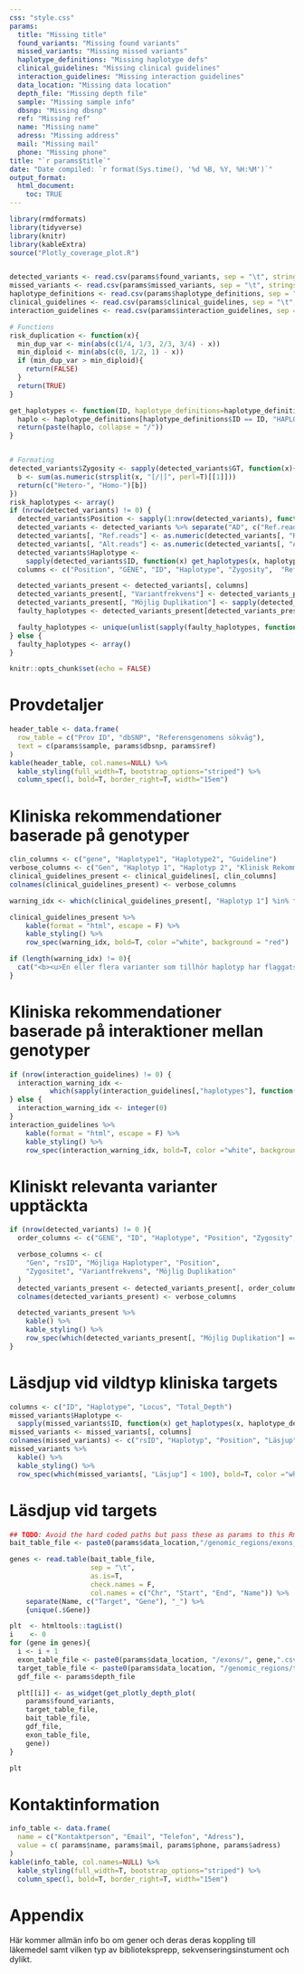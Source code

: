 ```yaml
---
css: "style.css"
params:
  title: "Missing title"
  found_variants: "Missing found variants"
  missed_variants: "Missing missed variants"
  haplotype_definitions: "Missing haplotype defs"
  clinical_guidelines: "Missing clinical guidelines"
  interaction_guidelines: "Missing interaction guidelines"
  data_location: "Missing data location"
  depth_file: "Missing depth file"
  sample: "Missing sample info"
  dbsnp: "Missing dbsnp"
  ref: "Missing ref"
  name: "Missing name"
  adress: "Missing address"
  mail: "Missing mail"
  phone: "Missing phone"
title: "`r params$title`"
date: "Date compiled: `r format(Sys.time(), '%d %B, %Y, %H:%M')`"
output_format:
  html_document:
    toc: TRUE
---
```



```r

library(rmdformats)
library(tidyverse)
library(knitr)
library(kableExtra)
source("Plotly_coverage_plot.R")


detected_variants <- read.csv(params$found_variants, sep = "\t", stringsAsFactors = F, row.names = NULL)
missed_variants <- read.csv(params$missed_variants, sep = "\t", stringsAsFactors = F,  row.names = NULL)
haplotype_definitions <- read.csv(params$haplotype_definitions, sep = "\t", stringsAsFactors = F,  row.names = NULL)
clinical_guidelines <- read.csv(params$clinical_guidelines, sep = "\t", stringsAsFactors = F,  row.names = NULL)
interaction_guidelines <- read.csv(params$interaction_guidelines, sep = "\t", stringsAsFactors = F,  row.names = NULL)

# Functions
risk_duplication <- function(x){
  min_dup_var <- min(abs(c(1/4, 1/3, 2/3, 3/4) - x))
  min_diploid <- min(abs(c(0, 1/2, 1) - x))
  if (min_dup_var > min_diploid){
    return(FALSE)
  }
  return(TRUE)
}

get_haplotypes <- function(ID, haplotype_definitions=haplotype_definitions) {
  haplo <- haplotype_definitions[haplotype_definitions$ID == ID, "HAPLOTYPE"]
  return(paste(haplo, collapse = "/"))
}


# Formating
detected_variants$Zygosity <- sapply(detected_variants$GT, function(x){
  b <- sum(as.numeric(strsplit(x, "[/|]", perl=T)[[1]]))
  return(c("Hetero-", "Homo-")[b])
})
risk_haplotypes <- array()
if (nrow(detected_variants) != 0) {
  detected_variants$Position <- sapply(1:nrow(detected_variants), function(i) paste0(detected_variants[i, 1], ":", detected_variants[i, "POS"]))
  detected_variants <- detected_variants %>% separate("AD", c("Ref.reads", "Alt.reads"), ",", remove=F)
  detected_variants[, "Ref.reads"] <- as.numeric(detected_variants[, "Ref.reads"])
  detected_variants[, "Alt.reads"] <- as.numeric(detected_variants[, "Alt.reads"])
  detected_variants$Haplotype <-
    sapply(detected_variants$ID, function(x) get_haplotypes(x, haplotype_definitions))
  columns <- c("Position", "GENE", "ID", "Haplotype", "Zygosity",  "Ref.reads", "Alt.reads", "GQ")

  detected_variants_present <- detected_variants[, columns]
  detected_variants_present[, "Variantfrekvens"] <- detected_variants_present[, "Alt.reads"]/(detected_variants_present[, "Alt.reads"] + detected_variants_present[, "Ref.reads"])
  detected_variants_present[, "Möjlig Duplikation"] <- sapply(detected_variants_present[, "Variantfrekvens"], risk_duplication)
  faulty_haplotypes <- detected_variants_present[detected_variants_present[, "Möjlig Duplikation"] == TRUE, "Haplotype"]

  faulty_haplotypes <- unique(unlist(sapply(faulty_haplotypes, function(x) strsplit(x, "/"))))
} else {
  faulty_haplotypes <- array()
}
```

```r
knitr::opts_chunk$set(echo = FALSE)
```

# Provdetaljer

```r
header_table <- data.frame(
  row_table = c("Prov ID", "dbSNP", "Referensgenomens sökväg"),
  text = c(params$sample, params$dbsnp, params$ref)
)
kable(header_table, col.names=NULL) %>%
  kable_styling(full_width=T, bootstrap_options="striped") %>%
  column_spec(1, bold=T, border_right=T, width="15em")

```

# Kliniska rekommendationer baserade på genotyper

```r
clin_columns <- c("gene", "Haplotype1", "Haplotype2", "Guideline")
verbose_columns <- c("Gen", "Haplotyp 1", "Haplotyp 2", "Klinisk Rekommendation")
clinical_guidelines_present <- clinical_guidelines[, clin_columns]
colnames(clinical_guidelines_present) <- verbose_columns

warning_idx <- which(clinical_guidelines_present[, "Haplotyp 1"] %in% faulty_haplotypes | clinical_guidelines_present[, "Haplotyp 2"] %in% faulty_haplotypes)

clinical_guidelines_present %>%
    kable(format = "html", escape = F) %>%
    kable_styling() %>%
    row_spec(warning_idx, bold=T, color ="white", background = "red")

```

```r
if (length(warning_idx) != 0){
  cat("<b><u>En eller flera varianter som tillhör haplotyp har flaggats som osäker.\n Följ inte rödmarkerade kliniska rekommendationer! </u></b>")
}
```

# Kliniska rekommendationer baserade på interaktioner mellan genotyper
```r
if (nrow(interaction_guidelines) != 0) {
  interaction_warning_idx <-
          which(sapply(interaction_guidelines[,"haplotypes"], function(x) any(strsplit(x, ",") %in% faulty_haplotypes)))
} else {
  interaction_warning_idx <- integer(0)
}
interaction_guidelines %>%
    kable(format = "html", escape = F) %>%
    kable_styling() %>%
    row_spec(interaction_warning_idx, bold=T, color ="white", background = "red")
```

# Kliniskt relevanta varianter upptäckta

```r
if (nrow(detected_variants) != 0 ){
  order_columns <- c("GENE", "ID", "Haplotype", "Position", "Zygosity", "Variantfrekvens", "Möjlig Duplikation")

  verbose_columns <- c(
    "Gen", "rsID", "Möjliga Haplotyper", "Position",
    "Zygositet", "Variantfrekvens", "Möjlig Duplikation"
  )
  detected_variants_present <- detected_variants_present[, order_columns]
  colnames(detected_variants_present) <- verbose_columns

  detected_variants_present %>%
    kable() %>%
    kable_styling() %>%
    row_spec(which(detected_variants_present[, "Möjlig Duplikation"] == T), bold=T, color="white", background="red")
}
```

# Läsdjup vid vildtyp kliniska targets

```r
columns <- c("ID", "Haplotype", "Locus", "Total_Depth")
missed_variants$Haplotype <-
  sapply(missed_variants$ID, function(x) get_haplotypes(x, haplotype_definitions))
missed_variants <- missed_variants[, columns]
colnames(missed_variants) <- c("rsID", "Haplotyp", "Position", "Läsjup")
missed_variants %>%
  kable() %>%
  kable_styling() %>%
  row_spec(which(missed_variants[, "Läsjup"] < 100), bold=T, color ="white", background = "red") # hardcoded bad
```

# Läsdjup vid targets

```r
## TODO: Avoid the hard coded paths but pass these as params to this Rmd
bait_table_file <- paste0(params$data_location,"/genomic_regions/exons_variants_pharmacogenomics_18_06_2019_ex_cyp2d6.bed")

genes <- read.table(bait_table_file, 
                    sep = "\t", 
                    as.is=T, 
                    check.names = F, 
                    col.names = c("Chr", "Start", "End", "Name")) %>%
    separate(Name, c("Target", "Gene"), "_") %>% 
    {unique(.$Gene)}

plt  <- htmltools::tagList()
i    <- 0
for (gene in genes){
  i <- i + 1
  exon_table_file <- paste0(params$data_location, "/exons/", gene,".csv")
  target_table_file <- paste0(params$data_location, "/genomic_regions/target_rsid.bed")
  gdf_file <- params$depth_file

  plt[[i]] <- as_widget(get_plotly_depth_plot(
    params$found_variants,
    target_table_file,
    bait_table_file,
    gdf_file,
    exon_table_file,
    gene))
}
```

```r
plt
```


# Kontaktinformation

```r
info_table <- data.frame(
  name = c("Kontaktperson", "Email", "Telefon", "Adress"),
  value = c( params$name, params$mail, params$phone, params$adress)
)
kable(info_table, col.names=NULL) %>%
  kable_styling(full_width=T, bootstrap_options="striped") %>%
  column_spec(1, bold=T, border_right=T, width="15em")
```

# Appendix
Här kommer allmän info bo  om gener och deras deras koppling till läkemedel samt vilken typ av biblioteksprepp, sekvenseringsinstument  och dylikt.
